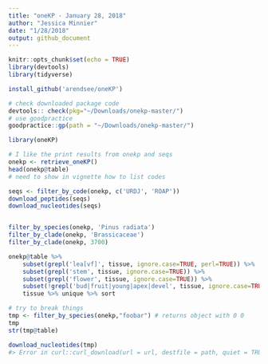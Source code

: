 ```yaml
---
title: "oneKP - January 28, 2018"
author: "Jessica Minnier"
date: "1/28/2018"
output: github_document
---
```


```r
knitr::opts_chunk$set(echo = TRUE)
library(devtools)
library(tidyverse)
```

```r
install_github('arendsee/oneKP')

# check downloaded package code
devtools:: check(pkg="~/Downloads/onekp-master/")
# use goodpractice
goodpractice::gp(path = "~/Downloads/onekp-master/")
```

```r
library(oneKP)
```


```r
# I like the print results from onekp and seqs
onekp <- retrieve_oneKP()
head(onekp@table)
# need to show in vignette how to list codes

seqs <- filter_by_code(onekp, c('URDJ', 'ROAP'))
download_peptides(seqs)
download_nucleotides(seqs)


filter_by_species(onekp, 'Pinus radiata')
filter_by_clade(onekp, 'Brassicaceae')
filter_by_clade(onekp, 3700)
```

```r
onekp@table %>%
    subset(grepl('lea[vf]', tissue, ignore.case=TRUE, perl=TRUE)) %>%
    subset(grepl('stem', tissue, ignore.case=TRUE)) %>%
    subset(grepl('flower', tissue, ignore.case=TRUE)) %>%
    subset(!grepl('bud|fruit|young|apex|devel', tissue, ignore.case=TRUE, perl=TRUE)) %$%
    tissue %>% unique %>% sort
```
```r
# try to break things
tmp <- filter_by_species(onekp,"foobar") # returns object with 0 0
tmp
str(tmp@table)

download_nucleotides(tmp)
#> Error in curl::curl_download(url = url, destfile = path, quiet = TRUE) : Argument 'url' must be string.
```


